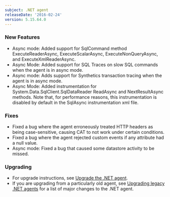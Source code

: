 ```yaml
---
subject: .NET agent
releaseDate: '2016-02-24'
version: 5.15.64.0
---
```


### New Features

* Async mode: Added support for SqlCommand method ExecuteReaderAsync, ExecuteScalarAsync, ExecuteNonQueryAsync, and ExecuteXmlReaderAsync.
* Async Mode: Added support for SQL Traces on slow SQL commands when the agent is in async mode.
* Async mode: Adds support for Synthetics transaction tracing when the agent is in async mode.
* Async Mode: Added instrumentation for System.Data.SqlClient.SqlDataReader ReadAsync and NextResultAsync methods. Note that, for performance reasons, this instrumentation is disabled by default in the SqlAsync instrumentation xml file.

### Fixes

* Fixed a bug where the agent erroneously treated HTTP headers as being case-sensitive, causing CAT to not work under certain conditions.
* Fixed a bug where the agent rejected custom events if any attribute had a null value.
* Async mode: Fixed a bug that caused some datastore activity to be missed.

### Upgrading

* For upgrade instructions, see [Upgrade the .NET agent](/docs/agents/net-agent/installation-configuration/upgrade-net-agent#updating_net).
* If you are upgrading from a particularly old agent, see [Upgrading legacy .NET agents](/docs/agents/net-agent/troubleshooting/upgrading-legacy-net-agents) for a list of major changes to the .NET agent.
